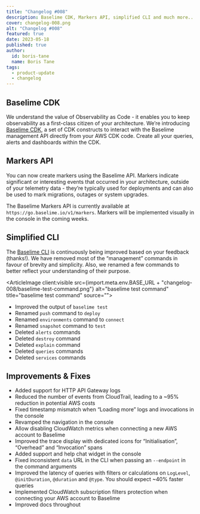 ```yaml
---
title: "Changelog #008"
description: Baselime CDK, Markers API, simplified CLI and much more... 
cover: changelog-008.png
alt: "Changelog #008"
featured: true
date: 2023-05-18
published: true
author:
  id: boris-tane
  name: Boris Tane
tags: 
  - product-update
  - changelog
---
```


## Baselime CDK

We understand the value of Observability as Code - it enables you to keep observability as a first-class citizen of your architecture. We’re introducing [Baselime CDK](https://github.com/Baselime/cdk), a set of CDK constructs to interact with the Baselime management API directly from your AWS CDK code. Create all your queries, alerts and dashboards within the CDK.

## Markers API

You can now create markers using the Baselime API. Markers indicate significant or interesting events that occurred in your architecture, outside of your telemetry data - they’re typically used for deployments and can also be used to mark migrations, outages or system upgrades.

The Baselime Markers API is currently available at `https://go.baselime.io/v1/markers`. Markers will be implemented visually in the console in the coming weeks.

## Simplified CLI

The [Baselime CLI](https://github.com/Baselime/cli) is continuously being improved based on your feedback (thanks!). We have removed most of the “management” commands in favour of brevity and simplicity. Also, we renamed a few commands to better reflect your understanding of their purpose.

<ArticleImage client:visible   src={import.meta.env.BASE_URL + "changelog-008/baselime-test-command.png"}  alt="baselime test command" title="baselime test command" source="">
</ArticleImage>

- Improved the output of `baselime test`
- Renamed `push` command to `deploy`
- Renamed `environments` command to `connect`
- Renamed `snapshot` command to `test`
- Deleted `alerts` commands
- Deleted `destroy` command
- Deleted `explain` command
- Deleted `queries` commands
- Deleted `services` commands

## Improvements & Fixes

- Added support for HTTP API Gateway logs
- Reduced the number of events from CloudTrail, leading to a ~95% reduction in potential AWS costs
- Fixed timestamp mismatch when “Loading more” logs and invocations in the console
- Revamped the navigation in the console
- Allow disabling CloudWatch metrics when connecting a new AWS account to Baselime
- Improved the trace display with dedicated icons for “Initialisation”, “Overhead” and “Invocation” spans
- Added support and help chat widget in the console
- Fixed inconsistent `data` URL in the CLI when passing an `--endpoint` in the command arguments
- Improved the latency of queries with filters or calculations on `LogLevel`, `@initDuration`, `@duration` and `@type`. You should expect ~40% faster queries
- Implemented CloudWatch subscription filters protection when connecting your AWS account to Baselime
- Improved docs throughout